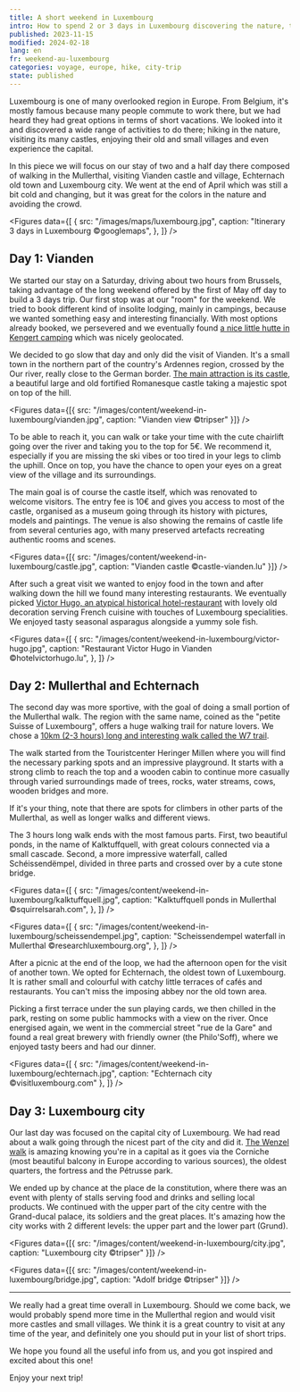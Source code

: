 ```yaml
---
title: A short weekend in Luxembourg
intro: How to spend 2 or 3 days in Luxembourg discovering the nature, the castles and the city?
published: 2023-11-15
modified: 2024-02-18
lang: en
fr: weekend-au-luxembourg
categories: voyage, europe, hike, city-trip
state: published
---
```



Luxembourg is one of many overlooked region in Europe. From Belgium, it's mostly famous because many people commute to work there, but we had heard they had great options in terms of short vacations. We looked into it and discovered a wide range of activities to do there; hiking in the nature, visiting its many castles, enjoying their old and small villages and even experience the capital.

In this piece we will focus on our stay of two and a half day there composed of walking in the Mullerthal, visiting Vianden castle and village, Echternach old town and Luxembourg city. We went at the end of April which was still a bit cold and changing, but it was great for the colors in the nature and avoiding the crowd.

<Figures
  data={[
    {
      src: "/images/maps/luxembourg.jpg",
      caption: "Itinerary 3 days in Luxembourg ©googlemaps",
    },
  ]}
/>

## Day 1: Vianden

We started our stay on a Saturday, driving about two hours from Brussels, taking advantage of the long weekend offered by the first of May off day to build a 3 days trip. Our first stop was at our "room" for the weekend. We tried to book different kind of insolite lodging, mainly in campings, because we wanted something easy and interesting financially. With most options already booked, we persevered and we eventually found <a href="https://kengert.lu/en/for-rent/#quartier-huetten" target="_blank">a nice little hutte in Kengert camping</a> which was nicely geolocated.

We decided to go slow that day and only did the visit of Vianden. It's a small town in the northern part of the country's Ardennes region, crossed by the Our river, really close to the German border. <a href="https://castle-vianden.lu/gb/" target="_blank">The main attraction is its castle</a>, a beautiful large and old fortified Romanesque castle taking a majestic spot on top of the hill.

<Figures data={[{ src: "/images/content/weekend-in-luxembourg/vianden.jpg", caption: "Vianden view ©tripser" }]} />

To be able to reach it, you can walk or take your time with the cute chairlift going over the river and taking you to the top for 5€. We recommend it, especially if you are missing the ski vibes or too tired in your legs to climb the uphill. Once on top, you have the chance to open your eyes on a great view of the village and its surroundings.

The main goal is of course the castle itself, which was renovated to welcome visitors. The entry fee is 10€ and gives you access to most of the castle, organised as a museum going through its history with pictures, models and paintings. The venue is also showing the remains of castle life from several centuries ago, with many preserved artefacts recreating authentic rooms and scenes.

<Figures
  data={[{ src: "/images/content/weekend-in-luxembourg/castle.jpg", caption: "Vianden castle ©castle-vianden.lu" }]}
/>

After such a great visit we wanted to enjoy food in the town and after walking down the hill we found many interesting restaurants. We eventually picked <a href="https://www.hotelvictorhugo.lu/our-restaurant/" target="_blank">Victor Hugo, an atypical historical hotel-restaurant</a> with lovely old decoration serving French cuisine with touches of Luxembourg specialities. We enjoyed tasty seasonal asparagus alongside a yummy sole fish.

<Figures
  data={[
    {
      src: "/images/content/weekend-in-luxembourg/victor-hugo.jpg",
      caption: "Restaurant Victor Hugo in Vianden ©hotelvictorhugo.lu",
    },
  ]}
/>

## Day 2: Mullerthal and Echternach

The second day was more sportive, with the goal of doing a small portion of the Mullerthal walk. The region with the same name, coined as the "petite Suisse of Luxembourg", offers a huge walking trail for nature lovers. We chose a <a href="https://www.mullerthal.lu/en/fiche/walking/local-hiking-trail-w7" target="_blank">10km (2-3 hours) long and interesting walk called the W7 trail</a>.

The walk started from the Touristcenter Heringer Millen where you will find the necessary parking spots and an impressive playground. It starts with a strong climb to reach the top and a wooden cabin to continue more casually through varied surroundings made of trees, rocks, water streams, cows, wooden bridges and more.

If it's your thing, note that there are spots for climbers in other parts of the Mullerthal, as well as longer walks and different views.

The 3 hours long walk ends with the most famous parts. First, two beautiful ponds, in the name of Kalktuffquell, with great colours connected via a small cascade. Second, a more impressive waterfall, called Schéissendëmpel, divided in three parts and crossed over by a cute stone bridge.

<Figures
  data={[
    {
      src: "/images/content/weekend-in-luxembourg/kalktuffquell.jpg",
      caption: "Kalktuffquell ponds in Mullerthal ©squirrelsarah.com",
    },
  ]}
/>

<Figures
  data={[
    {
      src: "/images/content/weekend-in-luxembourg/scheissendempel.jpg",
      caption: "Scheissendempel waterfall in Mullerthal ©researchluxembourg.org",
    },
  ]}
/>

After a picnic at the end of the loop, we had the afternoon open for the visit of another town. We opted for Echternach, the oldest town of Luxembourg. It is rather small and colourful with catchy little terraces of cafés and restaurants. You can't miss the imposing abbey nor the old town area.

Picking a first terrace under the sun playing cards, we then chilled in the park, resting on some public hammocks with a view on the river. Once energised again, we went in the commercial street "rue de la Gare" and found a real great brewery with friendly owner (the Philo'Soff), where we enjoyed tasty beers and had our dinner.

<Figures
  data={[
    { src: "/images/content/weekend-in-luxembourg/echternach.jpg", caption: "Echternach city ©visitluxembourg.com" },
  ]}
/>

## Day 3: Luxembourg city

Our last day was focused on the capital city of Luxembourg. We had read about a walk going through the nicest part of the city and did it. <a href="https://www.visitluxembourg.com/tour/wenzel-circular-walk-1000-years-of-history-in-180-minutes" target="_blank">The Wenzel walk</a> is amazing knowing you're in a capital as it goes via the Corniche (most beautiful balcony in Europe according to various sources), the oldest quarters, the fortress and the Pétrusse park.

We ended up by chance at the place de la constitution, where there was an event with plenty of stalls serving food and drinks and selling local products. We continued with the upper part of the city centre with the Grand-ducal palace, its soldiers and the great places. It's amazing how the city works with 2 different levels: the upper part and the lower part (Grund).

<Figures data={[{ src: "/images/content/weekend-in-luxembourg/city.jpg", caption: "Luxembourg city ©tripser" }]} />

<Figures data={[{ src: "/images/content/weekend-in-luxembourg/bridge.jpg", caption: "Adolf bridge ©tripser" }]} />

<hr />

We really had a great time overall in Luxembourg. Should we come back, we would probably spend more time in the Mullerthal region and would visit more castles and small villages. We think it is a great country to visit at any time of the year, and definitely one you should put in your list of short trips.

We hope you found all the useful info from us, and you got inspired and excited about this one!

Enjoy your next trip!

